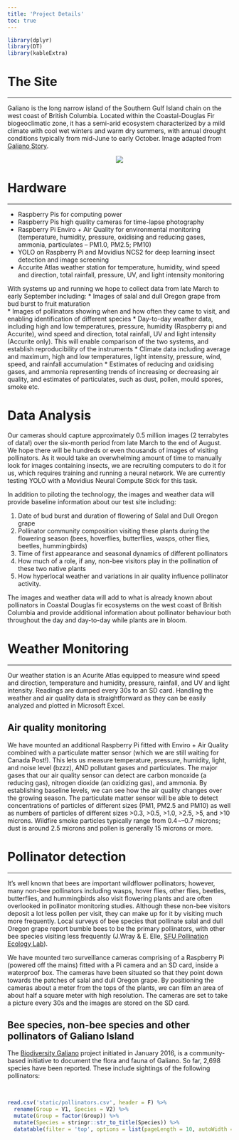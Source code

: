 ```yaml
---
title: 'Project Details'
toc: true
---
```


```r
library(dplyr)
library(DT)
library(kableExtra)
```


<a id="the_site" class="anchor"></a>

# The Site
***

Galiano is the long narrow island of the Southern Gulf Island chain on the west coast of British Columbia. Located within the Coastal-Douglas Fir biogeoclimatic zone, it has a semi-arid ecosystem characterized by a mild climate with cool wet winters and warm dry summers, with annual drought conditions typically from mid-June to early October. Image adapted from [Galiano Story](galianostory.com/FLORAFAUNA.htm).

<center>
![](static/map2.png)
</center>

<a id="hardware" class="anchor"></a>

# Hardware 
***
 
*	Raspberry Pis for computing power
*	Raspberry Pis high quality cameras for time-lapse photography 
*	Raspberry Pi Enviro + Air Quality for environmental monitoring (temperature, humidity, pressure, oxidising and reducing gases, ammonia, particulates – PM1.0, PM2.5; PM10) 
*	YOLO on Raspberry Pi and Movidius NCS2 for deep learning insect detection and image screening
*	Accurite Atlas weather station for temperature, humidity, wind speed and direction, total rainfall, pressure, UV, and light intensity monitoring

 With systems up and running we hope to collect data from late March to early September including: 
*	Images of salal and dull Oregon grape from bud burst to fruit maturation  
*	Images of pollinators showing when and how often they came to visit, and enabling identification of different species
*	Day-to-day weather data, including high and low temperatures, pressure, humidity (Raspberry pi and Accurite), wind speed and direction, total rainfall, UV and light intensity (Accurite only). This will enable comparison of the two systems, and establish reproducibility of the instruments
*	Climate data including average and maximum, high and low temperatures, light intensity, pressure, wind, speed, and rainfall accumulation
*	Estimates of reducing and oxidising gases, and ammonia representing trends of increasing or decreasing air quality, and estimates of particulates, such as dust, pollen, mould spores, smoke etc.  

# Data Analysis

Our cameras should capture approximately 0.5 million images (2 terrabytes of data!) over the six-month period from late March to the end of August. We hope there will be hundreds or even thousands of images of visiting pollinators. As it would take an overwhelming amount of time to manually look for images containing insects, we are recruiting computers to do it for us, which requires training and running a neural network. We are currently testing YOLO with a Movidius Neural Compute Stick for this task.

In addition to piloting the technology, the images and weather data will provide baseline information about our test site including:

1.	Date of bud burst and duration of flowering of Salal and Dull Oregon grape
2.	Pollinator community composition visiting these plants during the flowering season (bees, hoverflies, butterflies, wasps, other flies, beetles, hummingbirds) 
3.	Time of first appearance and seasonal dynamics of different pollinators 
4.	How much of a role, if any, non-bee visitors play in the pollination of these two native plants 
5.	How hyperlocal weather and variations in air quality influence pollinator activity. 

The images and weather data will add to what is already known about pollinators in Coastal Douglas fir ecosystems on the west coast of British Columbia and provide additional information about pollinator behaviour both throughout the day and day-to-day while plants are in bloom.


<a id="weather_monitoring" class="anchor"></a>

# Weather Monitoring
***

Our weather station is an Acurite Atlas equipped to measure wind speed and direction, temperature and humidity, pressure, rainfall, and UV and light intensity. Readings are dumped every 30s to an SD card. Handling the weather and air quality data is straightforward as they can be easily analyzed and plotted in Microsoft Excel.  

## Air quality monitoring

We have mounted an additional Raspberry Pi fitted with Enviro + Air Quality combined with a particulate matter sensor (which we are still waiting for Canada Post!). This lets us measure temperature, pressure, humidity, light, and noise level (bzzz), AND pollutant gases and particulates.
The major gases that our air quality sensor can detect are carbon monoxide (a reducing gas), nitrogen dioxide (an oxidizing gas), and ammonia. By establishing baseline levels, we can see how the air quality changes over the growing season. 
The particulate matter sensor will be able to detect concentrations of particles of different sizes (PM1, PM2.5 and PM10) as well as numbers of particles of different sizes >0.3, >0.5, >1.0, >2.5, >5, and >10 microns.
Wildfire smoke particles typically range from 0.4¬–0.7 microns; dust is around 2.5 microns and pollen is generally 15 microns or more. 



<a id="pollinator_detection" class="anchor"></a>

# Pollinator detection  
***

It’s well known that bees are important wildflower pollinators; however, many non-bee pollinators including wasps, hover flies, other flies, beetles, butterflies, and hummingbirds also visit flowering plants and are often overlooked in pollinator monitoring studies. Although these non-bee visitors deposit a lot less pollen per visit, they can make up for it by visiting much more frequently. Local surveys of bee species that pollinate salal and dull Oregon grape report bumble bees to be the primary pollinators, with other bee species visiting less frequently (J.Wray & E. Elle, [SFU Pollination Ecology Lab](https://www.sfu.ca/people/eelle/bee_info.html)). 

We have mounted two surveillance cameras comprising of a Raspberry Pi (powered off the mains) fitted with a Pi camera and an SD card, inside a waterproof box. The cameras have been situated so that they point down towards the patches of salal and dull Oregon grape. By positioning the cameras about a meter from the tops of the plants, we can film an area of about half a square meter with high resolution. The cameras are set to take a picture every 30s and the images are stored on the SD card.




## Bee species, non-bee species and other pollinators of Galiano Island

The [Biodiversity Galiano](https://biogaliano.org/) project initiated in January 2016, is a community-based initiative to document the flora and fauna of Galiano. So far, 2,698 species have been reported. These include sightings of the following pollinators:

<br>


```r
read.csv('static/pollinators.csv', header = F) %>%
  rename(Group = V1, Species = V2) %>%
  mutate(Group = factor(Group)) %>%
  mutate(Species = stringr::str_to_title(Species)) %>%
  datatable(filter = 'top', options = list(pageLength = 10, autoWidth = TRUE))
```





